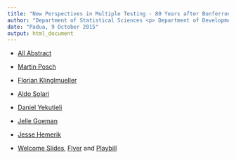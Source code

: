 ```yaml
---
title: "New Perspectives in Multiple Testing - 80 Years after Bonferroni"
author: "Department of Statistical Sciences <p> Department of Developmental Psychology and Socialization"
date: "Padua, 9 October 2015"
output: html_document
---
```


* [All Abstract](http://www.stat.unipd.it/sites/default/files/Abstract.pdf)

* [Martin Posch](/80nferroni_Martin_Posch.pdf "Martin Posch")
* [Florian Klinglmueller](/80nferroni_Florian_Klinglmueller.pdf "Florian Klinglmueller")
* [Aldo Solari](/80nferroni_Aldo_Solari.pdf "Aldo Solari")
* [Daniel Yekutieli](/80nferroni_Daniel_Yekutieli.pdf "Daniel Yekutieli")
* [Jelle Goeman](/80nferroni_Jelle_Goeman.pdf "Jelle Goeman")
* [Jesse Hemerik](/80nferroni_Jesse_Hemerik.pdf "Jesse Hemerik")

* [Welcome Slides](/80nferroni_Livio_Finos.pdf "Welcome"), [Flyer](http://www.stat.unipd.it/sites/default/files/pieghevole1.pdf)
and [Playbill](http://www.stat.unipd.it/sites/default/files/locandina_0.pdf)
